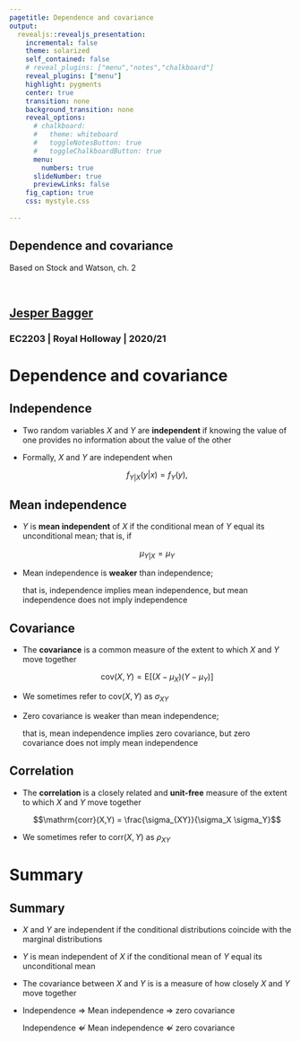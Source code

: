 ```yaml
---
pagetitle: Dependence and covariance
output: 
  revealjs::revealjs_presentation:
    incremental: false
    theme: solarized
    self_contained: false
    # reveal_plugins: ["menu","notes","chalkboard"]
    reveal_plugins: ["menu"]
    highlight: pygments
    center: true
    transition: none
    background_transition: none 
    reveal_options:
      # chalkboard:
      #   theme: whiteboard
      #   toggleNotesButton: true
      #   toggleChalkboardButton: true
      menu:
        numbers: true
      slideNumber: true
      previewLinks: false
    fig_caption: true
    css: mystyle.css
    
--- 
```


<section>

<h1>Dependence and covariance</h1>

Based on Stock and Watson, ch. 2

<br>

<h2>[Jesper Bagger](mailto:jesper.bagger@rhul.ac.uk)</h2>

<h3>EC2203 | Royal Holloway | 2020/21</h3>

</section>

# Dependence and covariance

## Independence

- Two random variables $X$ and $Y$ are **independent** if knowing the value of one provides no information about the value of the other

- Formally, $X$ and $Y$ are independent when

  <div class="box">
  $$f_{Y|X}(y|x) = f_Y(y),$$
  </div>

  <!-- a condition which may also be stated as  -->

  <!-- $$f_{XY}(x,y) = f_X(x) f_Y(y)$$ -->

## Mean independence

- $Y$ is **mean independent** of $X$ if the conditional mean of $Y$ equal its unconditional mean; that is, if

  <div class="box">
  $$\mu_{Y|X} = \mu_Y$$
  </div>

- Mean independence is **weaker** than independence;

  that is, independence implies mean independence, but mean independence does not imply independence

<!-- - Mean independence is weaker than indepenence: independence implies mean independence, but mean independence does not imply independence -->

## Covariance

- The **covariance** is a common measure of the extent to which $X$ and $Y$ move together 

  <div class="box">
  $$\mathrm{cov}(X,Y) = \mathrm{E}[(X - \mu_X)(Y - \mu_Y)]$$
  </div>
  
- We sometimes refer to $\mathrm{cov}(X,Y)$ as $\sigma_{XY}$

- Zero covariance is weaker than mean independence;

  that is, mean independence implies zero covariance, but zero covariance does not imply mean independence

## Correlation

- The **correlation** is a closely related and **unit-free** measure of the extent to which $X$ and $Y$ move together 

  <div class="box">
  $$\mathrm{corr}(X,Y) = \frac{\sigma_{XY}}{\sigma_X \sigma_Y}$$
  </div>

- We sometimes refer to $\mathrm{corr}(X,Y)$ as $\rho_{XY}$


# Summary

## Summary

- $X$ and $Y$ are independent if the conditional distributions coincide with the marginal distributions

- $Y$ is mean independent of $X$ if the conditional mean of $Y$ equal its unconditional mean

- The covariance between $X$ and $Y$ is is a measure of how closely $X$ and $Y$ move together 

- Independence $\Rightarrow$ Mean independence $\Rightarrow$ zero covariance

  Independence $\not \Leftarrow$ Mean independence $\not \Leftarrow$ zero covariance
